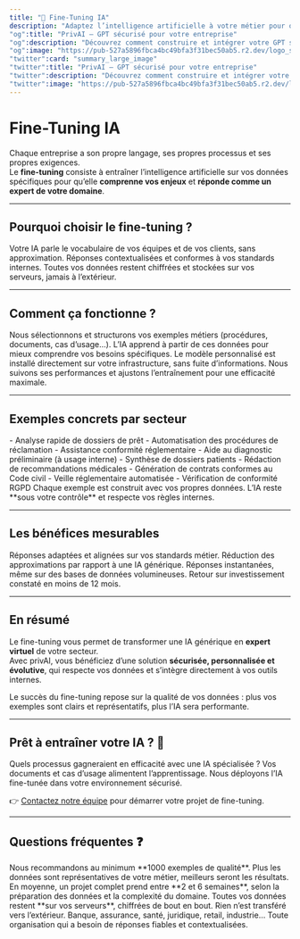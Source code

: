 ```yaml
---
title: "🎯 Fine-Tuning IA"
description: "Adaptez l’intelligence artificielle à votre métier pour obtenir des réponses précises, cohérentes et sécurisées"
"og":title: "PrivAI – GPT sécurisé pour votre entreprise"
"og":description: "Découvrez comment construire et intégrer votre GPT sécurisé avec PrivAI."
"og":image: "https://pub-527a5896fbca4bc49bfa3f31bec50ab5.r2.dev/logo_square.png"
"twitter":card: "summary_large_image"
"twitter":title: "PrivAI – GPT sécurisé pour votre entreprise"
"twitter":description: "Découvrez comment construire et intégrer votre GPT sécurisé avec PrivAI."
"twitter":image: "https://pub-527a5896fbca4bc49bfa3f31bec50ab5.r2.dev/logo_square.png"
---
```


# Fine-Tuning IA

Chaque entreprise a son propre langage, ses propres processus et ses propres exigences.  
Le **fine-tuning** consiste à entraîner l’intelligence artificielle sur vos données spécifiques pour qu’elle **comprenne vos enjeux** et **réponde comme un expert de votre domaine**.  

---

## Pourquoi choisir le fine-tuning ?

<CardGroup cols={3}>
<Card title="Un langage adapté à votre métier" icon="message-circle">
Votre IA parle le vocabulaire de vos équipes et de vos clients, sans approximation.
</Card>

<Card title="Précision et fiabilité" icon="target">
Réponses contextualisées et conformes à vos standards internes.
</Card>

<Card title="Confidentialité garantie" icon="shield">
Toutes vos données restent chiffrées et stockées sur vos serveurs, jamais à l’extérieur.
</Card>
</CardGroup>

---

## Comment ça fonctionne ?

<Steps>
<Step title="1. Préparation des données">
Nous sélectionnons et structurons vos exemples métiers (procédures, documents, cas d’usage…).
</Step>

<Step title="2. Entraînement du modèle">
L’IA apprend à partir de ces données pour mieux comprendre vos besoins spécifiques.
</Step>

<Step title="3. Déploiement sécurisé">
Le modèle personnalisé est installé directement sur votre infrastructure, sans fuite d’informations.
</Step>

<Step title="4. Amélioration continue">
Nous suivons ses performances et ajustons l’entraînement pour une efficacité maximale.
</Step>
</Steps>

---

## Exemples concrets par secteur

<Tabs>
<Tab title="Banque & Assurance">
- Analyse rapide de dossiers de prêt  
- Automatisation des procédures de réclamation  
- Assistance conformité réglementaire
</Tab>

<Tab title="Santé & Médical">
- Aide au diagnostic préliminaire (à usage interne)  
- Synthèse de dossiers patients  
- Rédaction de recommandations médicales
</Tab>

<Tab title="Juridique & Compliance">
- Génération de contrats conformes au Code civil  
- Veille réglementaire automatisée  
- Vérification de conformité RGPD
</Tab>
</Tabs>

<Note>
Chaque exemple est construit avec vos propres données. L’IA reste **sous votre contrôle** et respecte vos règles internes.
</Note>

---

## Les bénéfices mesurables

<CardGroup cols={2}>
  <Card title="+85% de précision" icon="target">
    Réponses adaptées et alignées sur vos standards métier.
  </Card>
  <Card title="-90% d’erreurs" icon="shield">
    Réduction des approximations par rapport à une IA générique.
  </Card>
  <Card title="Temps réel" icon="zap">
    Réponses instantanées, même sur des bases de données volumineuses.
  </Card>
  <Card title="ROI x3" icon="chart-line">
    Retour sur investissement constaté en moins de 12 mois.
  </Card>
</CardGroup>

---

## En résumé

Le fine-tuning vous permet de transformer une IA générique en **expert virtuel** de votre secteur.  
Avec privAI, vous bénéficiez d’une solution **sécurisée, personnalisée et évolutive**, qui respecte vos données et s’intègre directement à vos outils internes.

<Tip>
Le succès du fine-tuning repose sur la qualité de vos données : plus vos exemples sont clairs et représentatifs, plus l’IA sera performante.
</Tip>

---

## Prêt à entraîner votre IA ? 🚀

<Steps>
<Step title="Évaluez vos besoins">
Quels processus gagneraient en efficacité avec une IA spécialisée ?
</Step>
<Step title="Partagez vos données métier">
Vos documents et cas d’usage alimentent l’apprentissage.
</Step>
<Step title="Lancez votre projet">
Nous déployons l’IA fine-tunée dans votre environnement sécurisé.
</Step>
</Steps>

👉 [Contactez notre équipe](/contact) pour démarrer votre projet de fine-tuning.

---

## Questions fréquentes ❓

<AccordionGroup>
<Accordion title="Combien de données faut-il pour un bon fine-tuning ?">
Nous recommandons au minimum **1000 exemples de qualité**. Plus les données sont représentatives de votre métier, meilleurs seront les résultats.
</Accordion>

<Accordion title="Combien de temps dure le processus ?">
En moyenne, un projet complet prend entre **2 et 6 semaines**, selon la préparation des données et la complexité du domaine.
</Accordion>

<Accordion title="Où sont stockées mes données ?">
Toutes vos données restent **sur vos serveurs**, chiffrées de bout en bout. Rien n’est transféré vers l’extérieur.
</Accordion>

<Accordion title="Quels secteurs peuvent en bénéficier ?">
Banque, assurance, santé, juridique, retail, industrie…  
Toute organisation qui a besoin de réponses fiables et contextualisées.
</Accordion>
</AccordionGroup>
